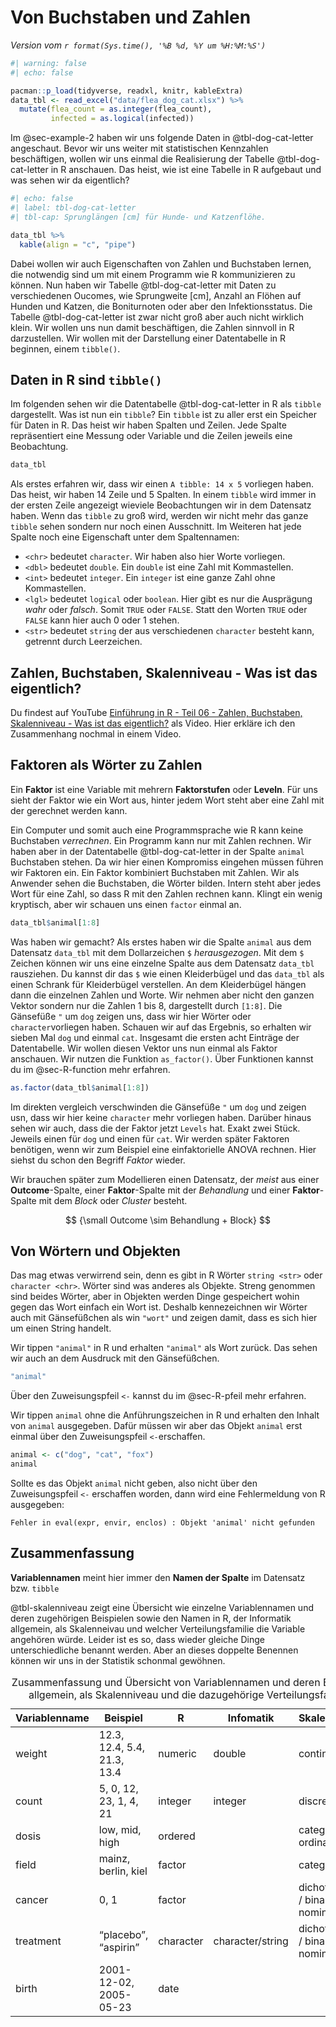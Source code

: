 # Von Buchstaben und Zahlen {#sec-letter-number}

*Version vom `r format(Sys.time(), '%B %d, %Y um %H:%M:%S')`*

```r
#| warning: false
#| echo: false

pacman::p_load(tidyverse, readxl, knitr, kableExtra)
data_tbl <- read_excel("data/flea_dog_cat.xlsx") %>%
  mutate(flea_count = as.integer(flea_count),
         infected = as.logical(infected))

```

Im @sec-example-2 haben wir uns folgende Daten in @tbl-dog-cat-letter angeschaut. Bevor wir uns weiter mit statistischen Kennzahlen beschäftigen, wollen wir uns einmal die Realisierung der Tabelle @tbl-dog-cat-letter in R anschauen. Das heist, wie ist eine Tabelle in R aufgebaut und was sehen wir da eigentlich?

```r
#| echo: false
#| label: tbl-dog-cat-letter
#| tbl-cap: Sprunglängen [cm] für Hunde- und Katzenflöhe.

data_tbl %>%
  kable(align = "c", "pipe")
```

Dabei wollen wir auch Eigenschaften von Zahlen und Buchstaben lernen, die notwendig sind um mit einem Programm wie R kommunizieren zu können. Nun haben wir Tabelle @tbl-dog-cat-letter mit Daten zu verschiedenen Oucomes, wie Sprungweite \[cm\], Anzahl an Flöhen auf Hunden und Katzen, die Boniturnoten oder aber den Infektionsstatus. Die Tabelle @tbl-dog-cat-letter ist zwar nicht groß aber auch nicht wirklich klein. Wir wollen uns nun damit beschäftigen, die Zahlen sinnvoll in R darzustellen. Wir wollen mit der Darstellung einer Datentabelle in R beginnen, einem `tibble()`.

## Daten in R sind `tibble()`

Im folgenden sehen wir die Datentabelle @tbl-dog-cat-letter in R als `tibble` dargestellt. Was ist nun ein `tibble`? Ein `tibble` ist zu aller erst ein Speicher für Daten in R. Das heist wir haben Spalten und Zeilen. Jede Spalte repräsentiert eine Messung oder Variable und die Zeilen jeweils eine Beobachtung.

```r
data_tbl 
```

Als erstes erfahren wir, dass wir einen `A tibble: 14 x 5` vorliegen haben. Das heist, wir haben 14 Zeile und 5 Spalten. In einem `tibble` wird immer in der ersten Zeile angezeigt wieviele Beobachtungen wir in dem Datensatz haben. Wenn das `tibble` zu groß wird, werden wir nicht mehr das ganze `tibble` sehen sondern nur noch einen Ausschnitt. Im Weiteren hat jede Spalte noch eine Eigenschaft unter dem Spaltennamen:

-   `<chr>` bedeutet `character`. Wir haben also hier Worte vorliegen.
-   `<dbl>` bedeutet `double`. Ein `double` ist eine Zahl mit Kommastellen.
-   `<int>` bedeutet `integer`. Ein `integer` ist eine ganze Zahl ohne Kommastellen.
-   `<lgl>` bedeutet `logical` oder `boolean`. Hier gibt es nur die Ausprägung *wahr* oder *falsch*. Somit `TRUE` oder `FALSE`. Statt den Worten `TRUE` oder `FALSE` kann hier auch 0 oder 1 stehen.
-   `<str>` bedeutet `string` der aus verschiedenen `character` besteht kann, getrennt durch Leerzeichen.

::: callout-tip
## Zahlen, Buchstaben, Skalenniveau - Was ist das eigentlich?

Du findest auf YouTube [Einführung in R - Teil 06 - Zahlen, Buchstaben, Skalenniveau - Was ist das eigentlich?](https://youtu.be/OnRaSmybhOQ) als Video. Hier erkläre ich den Zusammenhang nochmal in einem Video.
:::

## Faktoren als Wörter zu Zahlen

[Ein **Faktor** ist eine Variable mit mehrern **Faktorstufen** oder **Leveln**. Für uns sieht der Faktor wie ein Wort aus, hinter jedem Wort steht aber eine Zahl mit der gerechnet werden kann.]{.aside}

Ein Computer und somit auch eine Programmsprache wie R kann keine Buchstaben *verrechnen*. Ein Programm kann nur mit Zahlen rechnen. Wir haben aber in der Datentabelle @tbl-dog-cat-letter in der Spalte `animal` Buchstaben stehen. Da wir hier einen Kompromiss eingehen müssen führen wir Faktoren ein. Ein Faktor kombiniert Buchstaben mit Zahlen. Wir als Anwender sehen die Buchstaben, die Wörter bilden. Intern steht aber jedes Wort für eine Zahl, so dass R mit den Zahlen rechnen kann. Klingt ein wenig kryptisch, aber wir schauen uns einen `factor` einmal an.

```r
data_tbl$animal[1:8]
```

Was haben wir gemacht? Als erstes haben wir die Spalte `animal` aus dem Datensatz `data_tbl` mit dem Dollarzeichen `$` *herausgezogen*. Mit dem `$` Zeichen können wir uns eine einzelne Spalte aus dem Datensatz `data_tbl` rausziehen. Du kannst dir das `$` wie einen Kleiderbügel und das `data_tbl` als einen Schrank für Kleiderbügel verstellen. An dem Kleiderbügel hängen dann die einzelnen Zahlen und Worte. Wir nehmen aber nicht den ganzen Vektor sondern nur die Zahlen 1 bis 8, dargestellt durch `[1:8]`. Die Gänsefüße `"` um `dog` zeigen uns, dass wir hier Wörter oder `character`vorliegen haben. Schauen wir auf das Ergebnis, so erhalten wir sieben Mal `dog` und einmal `cat`. Insgesamt die ersten acht Einträge der Datentabelle. Wir wollen diesen Vektor uns nun einmal als Faktor anschauen. Wir nutzen die Funktion `as_factor()`. [Über Funktionen kannst du im @sec-R-function mehr erfahren.]{.aside}

```r
as.factor(data_tbl$animal[1:8])
```

Im direkten vergleich verschwinden die Gänsefüße `"` um `dog` und zeigen usn, dass wir hier keine `character` mehr vorliegen haben. Darüber hinaus sehen wir auch, dass die der Faktor jetzt `Levels` hat. Exakt zwei Stück. Jeweils einen für `dog` und einen für `cat`. Wir werden später Faktoren benötigen, wenn wir zum Beispiel eine einfaktorielle ANOVA rechnen. Hier siehst du schon den Begriff *Faktor* wieder.

::: column-margin
Wir brauchen später zum Modellieren einen Datensatz, der *meist* aus einer **Outcome**-Spalte, einer **Faktor**-Spalte mit der *Behandlung* und einer **Faktor**-Spalte mit dem *Block* oder *Cluster* besteht.

$$
{\small Outcome \sim Behandlung + Block}
$$
:::

## Von Wörtern und Objekten

Das mag etwas verwirrend sein, denn es gibt in R Wörter `string <str>` oder `character <chr>`. Wörter sind was anderes als Objekte. Streng genommen sind beides Wörter, aber in Objekten werden Dinge gespeichert wohin gegen das Wort einfach ein Wort ist. Deshalb kennezeichnen wir Wörter auch mit Gänsefüßchen als win `"wort"` und zeigen damit, dass es sich hier um einen String handelt.

Wir tippen `"animal"` in R und erhalten `"animal"` als Wort zurück. Das sehen wir auch an dem Ausdruck mit den Gänsefüßchen.

```r
"animal"
```

[Über den Zuweisungspfeil `<-` kannst du im @sec-R-pfeil mehr erfahren.]{.aside}

Wir tippen `animal` ohne die Anführungszeichen in R und erhalten den Inhalt von `animal` ausgegeben. Dafür müssen wir aber das Objekt `animal` erst einmal über den Zuweisungspfeil `<-`erschaffen.

```r
animal <- c("dog", "cat", "fox")
animal
```

Sollte es das Objekt `animal` nicht geben, also nicht über den Zuweisungspfeil `<-` erschaffen worden, dann wird eine Fehlermeldung von R ausgegeben:

`Fehler in eval(expr, envir, enclos) : Objekt 'animal' nicht gefunden`

## Zusammenfassung

[**Variablennamen** meint hier immer den **Namen der Spalte** im Datensatz bzw. `tibble`]{.aside}

@tbl-skalenniveau zeigt eine Übersicht wie einzelne Variablennamen und deren zugehörigen Beispielen sowie den Namen in R, der Informatik allgemein, als Skalenneivau und welcher Verteilungsfamilie die Variable angehören würde. Leider ist es so, dass wieder gleiche Dinge unterschiedliche benannt werden. Aber an dieses doppelte Benennen können wir uns in der Statistik schonmal gewöhnen.

::: column-page
| Variablenname | Beispiel                    | R         | Infomatik        | Skalenniveau                   | Verteilungsfamilie |
|---------------|-----------------------------|-----------|------------------|--------------------------------|--------------------|
| weight        | 12.3, 12.4, 5.4, 21.3, 13.4 | numeric   | double           | continuous                     | Gaussian           |
| count         | 5, 0, 12, 23, 1, 4, 21      | integer   | integer          | discrete                       | Poisson            |
| dosis         | low, mid, high              | ordered   |                  | categorical / ordinal          | Ordinal            |
| field         | mainz, berlin, kiel         | factor    |                  | categorical                    | Multinomial        |
| cancer        | 0, 1                        | factor    |                  | dichotomous / binary / nominal | Binomial           |
| treatment     | "placebo", "aspirin"        | character | character/string | dichotomous / binary / nominal | Binomial           |
| birth         | 2001-12-02, 2005-05-23      | date      |                  |                                |                    |

: Zusammenfassung und Übersicht von Variablennamen und deren Bennung in R, in der Informatik allgemein, als Skalenniveau und die dazugehörige Verteilungsfamilie. {#tbl-skalenniveau}
:::
